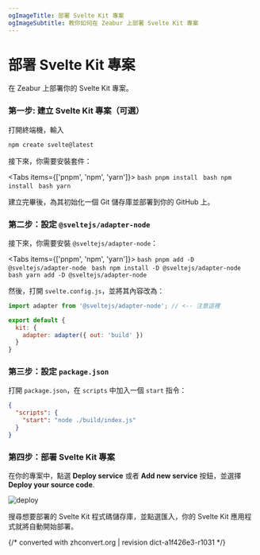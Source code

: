 ```yaml
---
ogImageTitle: 部署 Svelte Kit 專案
ogImageSubtitle: 教你如何在 Zeabur 上部署 Svelte Kit 專案
---
```



# 部署 Svelte Kit 專案

在 Zeabur 上部署你的 Svelte Kit 專案。

### 第一步: 建立 Svelte Kit 專案（可選）

打開終端機，輸入

```bash
npm create svelte@latest
```

接下來，你需要安裝套件：

<Tabs items={['pnpm', 'npm', 'yarn']}>
  <Tab>
    ```bash
    pnpm install
    ```
  </Tab>
  <Tab>
    ```bash
    npm install
    ```
  </Tab>
  <Tab>
    ```bash
    yarn
    ```
  </Tab>
</Tabs>

建立完畢後，為其初始化一個 Git 儲存庫並部署到你的 GitHub 上。

### 第二步：設定 `@sveltejs/adapter-node`

接下來，你需要安裝 `@sveltejs/adapter-node`：

<Tabs items={['pnpm', 'npm', 'yarn']}>
  <Tab>
    ```bash
    pnpm add -D @sveltejs/adapter-node
    ```
  </Tab>
  <Tab>
    ```bash
    npm install -D @sveltejs/adapter-node
    ```
  </Tab>
  <Tab>
    ```bash
    yarn add -D @sveltejs/adapter-node
    ```
  </Tab>
</Tabs>

然後，打開 `svelte.config.js`，並將其內容改為：

```js
import adapter from '@sveltejs/adapter-node'; // <-- 注意這裡

export default {
  kit: {
    adapter: adapter({ out: 'build' })
  }
}
```

### 第三步：設定 `package.json`

打開 `package.json`，在 `scripts` 中加入一個 `start` 指令：

```json
{
  "scripts": {
    "start": "node ./build/index.js"
  }
}
```

### 第四步：部署 Svelte Kit 專案

在你的專案中，點選 **Deploy service** 或者 **Add new service** 按鈕，並選擇 **Deploy your source code**.

![deploy](/framework/deploy.png)

搜尋想要部署的 Svelte Kit 程式碼儲存庫，並點選匯入，你的 Svelte Kit 應用程式就將自動開始部署。

{/* converted with zhconvert.org | revision dict-a1f426e3-r1031 */}
